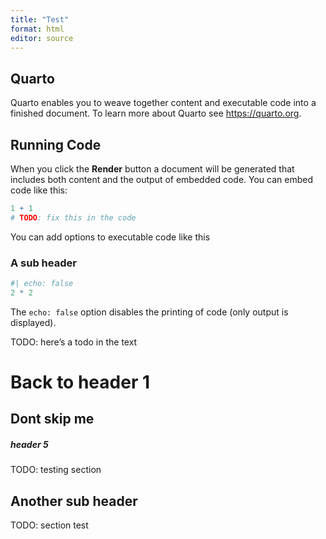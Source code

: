 ```yaml
---
title: "Test"
format: html
editor: source
---
```


## Quarto

Quarto enables you to weave together content and executable code into a finished document.
To learn more about Quarto see <https://quarto.org>.

## Running Code

When you click the **Render** button a document will be generated that includes both content and the output of embedded code.
You can embed code like this:

```r
1 + 1
# TODO: fix this in the code
```

You can add options to executable code like this

### A sub header

```r
#| echo: false
2 * 2
```

The `echo: false` option disables the printing of code (only output is displayed).

TODO: here's a todo in the text

# Back to header 1

## Dont skip me

##### header 5

TODO: testing section

## Another sub header

TODO: section test
